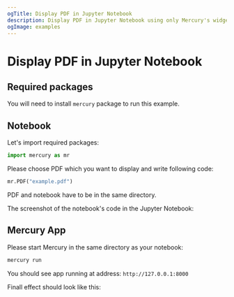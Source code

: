 ```yaml
---
ogTitle: Display PDF in Jupyter Notebook 
description: Display PDF in Jupyter Notebook using only Mercury's widget created specially for it.
ogImage: examples
---
```



# Display PDF in Jupyter Notebook

## Required packages

You will need to install `mercury` package to run this example.

## Notebook

Let's import required packages:

```python 
import mercury as mr
```
 
Please choose PDF which you want to display and write following code:
```python 
mr.PDF("example.pdf")
```

<Callout type="info">
PDF and notebook have to be in the same directory.
</Callout>


The screenshot of the notebook's code in the Jupyter Notebook:

<Screenshot src={jupytercodePng} alt="The notebook's code in the Jupyter Notebook." />


## Mercury App 

Please start Mercury in the same directory as your notebook:

```bash
mercury run
```

You should see app running at address: `http://127.0.0.1:8000`

Finall effect should look like this:
 
<Screenshot src={mercuryeffectPng} alt="Finall effect in Mercury App." />

